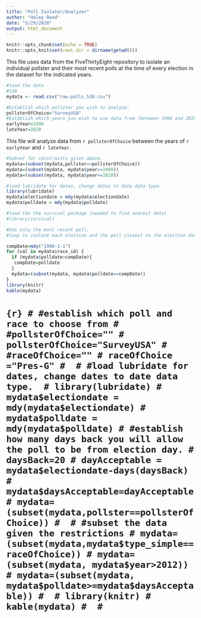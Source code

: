 ```yaml
---
title: "Poll Isolator/Analyzer"
author: "Haley Reed"
date: "5/29/2020"
output: html_document
---
```


```r
knitr::opts_chunk$set(echo = TRUE)
knitr::opts_knit$set(root.dir = dirname(getwd()))
```

This file uses data from the FiveThirtyEight repository to isolate an individual pollster and their most recent polls at the time of every election in the dataset for the indicated years.

```r
#load the data
#538
mydata <- read.csv("raw-polls_538.csv")
```

```r
#Establish which pollster you wish to analyze:
pollsterOfChoice="SurveyUSA"
#Establish which years you wish to use data from (between 1998 and 2020):
earlyYear=1998
lateYear=2020
```

This file will analyze data from `r pollsterOfChoice` between the years of `r earlyYear` and `r lateYear`.

```r
#Subset for constraints given above.
mydata=(subset(mydata,pollster==pollsterOfChoice))
mydata=(subset(mydata, mydata$year>=1998))
mydata=(subset(mydata, mydata$year<=2020))

#load lubridate for dates, change dates to date data type. 
library(lubridate)
mydata$electiondate = mdy(mydata$electiondate)
mydata$polldate = mdy(mydata$polldate)

#load the the survival package (needed to find nearest date)
#library(survival)

#Use only the most recent poll:
#loop to isolate each election and the poll closest to the election date

compDate=mdy("1998-1-1")
for (val in mydata$race_id) {
  if (mydata$polldate>compDate){
   compDate=polldate
  }
  mydata=(subset(mydata, mydata$polldate==compDate))
}
library(knitr)
kable(mydata)
```

# ```{r}
# #establish which poll and race to choose from
# #pollsterOfChoice=""
# pollsterOfChoice="SurveyUSA"
# #raceOfChoice=""
# raceOfChoice ="Pres-G"
# 
# #load lubridate for dates, change dates to date data type. 
# library(lubridate)
# mydata$electiondate = mdy(mydata$electiondate)
# mydata$polldate = mdy(mydata$polldate)
# #establish how many days back you will allow the poll to be from election day.
# daysBack=20
# dayAcceptable = mydata$electiondate-days(daysBack)
# mydata$daysAcceptable=dayAcceptable
# mydata=(subset(mydata,pollster==pollsterOfChoice))
# 
# #subset the data given the restrictions
# mydata=(subset(mydata,mydata$type_simple==raceOfChoice))
# mydata=(subset(mydata, mydata$year>2012))
# mydata=(subset(mydata, mydata$polldate>=mydata$daysAcceptable))
# 
# library(knitr)
# kable(mydata)
# 
# ```